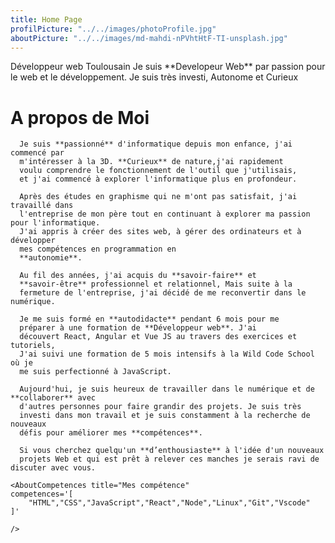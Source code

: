 ```yaml
---
title: Home Page
profilPicture: "../../images/photoProfile.jpg"
aboutPicture: "../../images/md-mahdi-nPVhtHtF-TI-unsplash.jpg"
---
```

<Hero data={props}>
  <HeroText>
    <HeroHeading>Développeur web Toulousain</HeroHeading>
    <HeroParagraph>Je suis **Developeur Web** par passion pour le web et le
      développement. Je suis très investi, Autonome et Curieux</HeroParagraph>
    <HeroList>
      <HeroListItem>
        <IconWithName url="https://codepen.io/thomsult" name="Codepen" img />
      </HeroListItem>
      <HeroListItem>
        <IconWithName url="https://github.com/thomsult" name="GitHub" />
      </HeroListItem>
      <HeroListItem>
        <IconWithName
          url="https://www.linkedin.com/in/thomas-sultan-a035a5235/"
          name="LinkedIn"
        />
      </HeroListItem>
    </HeroList>
  </HeroText>
  <HeroImage img={props.heroImage} />
</Hero>
<About>
  <ImageHalf aboutPicture={props.aboutPicture} caption='{"href":"https://unsplash.com/fr/@mahdi17","name":"© Md Mahdi - Unsplash.com"}' />
  <AboutText>
    <h1>A propos de Moi</h1>
    
      Je suis **passionné** d'informatique depuis mon enfance, j'ai commencé par 
      m'intéresser à la 3D. **Curieux** de nature,j'ai rapidement 
      voulu comprendre le fonctionnement de l'outil que j'utilisais, 
      et j'ai commencé à explorer l'informatique plus en profondeur.

      Après des études en graphisme qui ne m'ont pas satisfait, j'ai travaillé dans
      l'entreprise de mon père tout en continuant à explorer ma passion pour l'informatique.
      J'ai appris à créer des sites web, à gérer des ordinateurs et à développer
      mes compétences en programmation en
      **autonomie**.

      Au fil des années, j'ai acquis du **savoir-faire** et
      **savoir-être** professionnel et relationnel, Mais suite à la
      fermeture de l'entreprise, j'ai décidé de me reconvertir dans le numérique.

      Je me suis formé en **autodidacte** pendant 6 mois pour me
      préparer à une formation de **Développeur web**. J'ai
      découvert React, Angular et Vue JS au travers des exercices et tutoriels,
      J'ai suivi une formation de 5 mois intensifs à la Wild Code School où je
      me suis perfectionné à JavaScript.

      Aujourd'hui, je suis heureux de travailler dans le numérique et de **collaborer** avec 
      d'autres personnes pour faire grandir des projets. Je suis très
      investi dans mon travail et je suis constamment à la recherche de nouveaux
      défis pour améliorer mes **compétences**.

      Si vous cherchez quelqu'un **d’enthousiaste** à l'idée d'un nouveaux
      projets Web et qui est prêt à relever ces manches je serais ravi de discuter avec vous.

    <AboutCompetences title="Mes compétence"
    competences='[
        "HTML","CSS","JavaScript","React","Node","Linux","Git","Vscode"
    ]'
    
    />

  </AboutText>
</About>
<ProjectSection header="Mes Projets" projects={props.projects} />
<Tools />
<Formulaire>
 <ImageHalf/>
</Formulaire>
